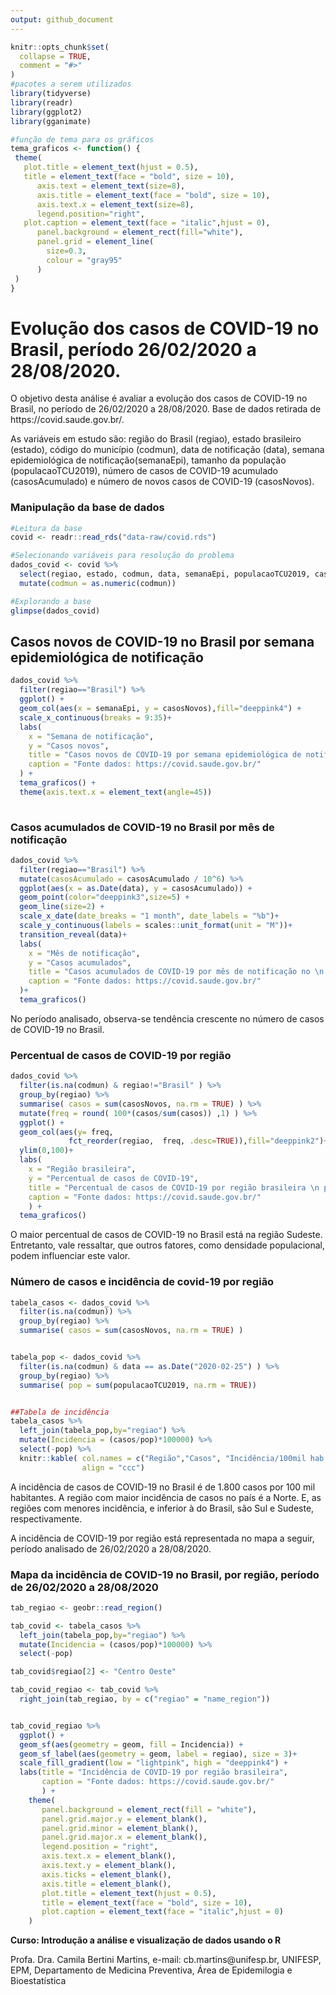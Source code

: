 ```yaml
---
output: github_document
---
```


<!-- README.md is generated from README.Rmd. Please edit that file -->

```r
knitr::opts_chunk$set(
  collapse = TRUE,
  comment = "#>"
)
#pacotes a serem utilizados
library(tidyverse)
library(readr)
library(ggplot2)
library(gganimate)

#função de tema para os gráficos
tema_graficos <- function() {
 theme(
   plot.title = element_text(hjust = 0.5),
   title = element_text(face = "bold", size = 10),
      axis.text = element_text(size=8),
      axis.title = element_text(face = "bold", size = 10),
      axis.text.x = element_text(size=8),
      legend.position="right",
   plot.caption = element_text(face = "italic",hjust = 0),
      panel.background = element_rect(fill="white"),
      panel.grid = element_line(
        size=0.3,
        colour = "gray95"
      )
 )
}


```

# Evolução dos casos de COVID-19 no Brasil, período 26/02/2020 a 28/08/2020.

<!-- badges: start -->
<!-- badges: end -->

O objetivo desta análise é avaliar a evolução dos casos de COVID-19 no Brasil, no período de 26/02/2020 a 28/08/2020. Base de dados retirada de https://covid.saude.gov.br/.

As variáveis em estudo são: região do Brasil (regiao), estado brasileiro (estado), código do município (codmun), data de notificação (data), semana epidemiológica de notificação(semanaEpi), tamanho da população (populacaoTCU2019), número de casos de COVID-19 acumulado (casosAcumulado) e número de novos casos de COVID-19 (casosNovos).


### Manipulação da base de dados
```r
#Leitura da base
covid <- readr::read_rds("data-raw/covid.rds")

#Selecionando variáveis para resolução do problema
dados_covid <- covid %>% 
  select(regiao, estado, codmun, data, semanaEpi, populacaoTCU2019, casosAcumulado, casosNovos) %>% 
  mutate(codmun = as.numeric(codmun))

#Explorando a base
glimpse(dados_covid)

```

## Casos novos de COVID-19 no Brasil por semana epidemiológica de notificação

```r
dados_covid %>% 
  filter(regiao=="Brasil") %>% 
  ggplot() +
  geom_col(aes(x = semanaEpi, y = casosNovos),fill="deeppink4") +
  scale_x_continuous(breaks = 9:35)+
  labs(
    x = "Semana de notificação",
    y = "Casos novos",
    title = "Casos novos de COVID-19 por semana epidemiológica de notificação no \n Brasil, período de 26/02/2020 a 28/08/2020.",
    caption = "Fonte dados: https://covid.saude.gov.br/"
  ) +
  tema_graficos() +
  theme(axis.text.x = element_text(angle=45))
  
```


### Casos acumulados de COVID-19 no Brasil por mês de notificação

```r
dados_covid %>% 
  filter(regiao=="Brasil") %>% 
  mutate(casosAcumulado = casosAcumulado / 10^6) %>% 
  ggplot(aes(x = as.Date(data), y = casosAcumulado)) +
  geom_point(color="deeppink3",size=5) +
  geom_line(size=2) + 
  scale_x_date(date_breaks = "1 month", date_labels = "%b")+
  scale_y_continuous(labels = scales::unit_format(unit = "M"))+
  transition_reveal(data)+
  labs(
    x = "Mês de notificação",
    y = "Casos acumulados",
    title = "Casos acumulados de COVID-19 por mês de notificação no \n Brasil, período de 26/02/2020 a 28/08/2020.",
    caption = "Fonte dados: https://covid.saude.gov.br/"
  )+
  tema_graficos()
```

No período analisado, observa-se tendência crescente no número de casos de COVID-19 no Brasil. 


### Percentual de casos de COVID-19 por região

```r
dados_covid %>% 
  filter(is.na(codmun) & regiao!="Brasil" ) %>% 
  group_by(regiao) %>% 
  summarise( casos = sum(casosNovos, na.rm = TRUE) ) %>% 
  mutate(freq = round( 100*(casos/sum(casos)) ,1) ) %>% 
  ggplot() +
  geom_col(aes(y= freq, 
             fct_reorder(regiao,  freq, .desc=TRUE)),fill="deeppink2")+
  ylim(0,100)+  
  labs(
    x = "Região brasileira",
    y = "Percentual de casos de COVID-19",
    title = "Percentual de casos de COVID-19 por região brasileira \n período de 26/02/2020 a 28/08/2020.",
    caption = "Fonte dados: https://covid.saude.gov.br/"
    ) +
  tema_graficos()
```

O maior percentual de casos de COVID-19 no Brasil está na região Sudeste. Entretanto, vale ressaltar, que outros fatores, como densidade populacional, podem influenciar este valor. 


### Número de casos e incidência de covid-19 por região

```r
tabela_casos <- dados_covid %>% 
  filter(is.na(codmun)) %>% 
  group_by(regiao) %>% 
  summarise( casos = sum(casosNovos, na.rm = TRUE) ) 


tabela_pop <- dados_covid %>%
  filter(is.na(codmun) & data == as.Date("2020-02-25") ) %>% 
  group_by(regiao) %>% 
  summarise( pop = sum(populacaoTCU2019, na.rm = TRUE)) 


##Tabela de incidência 
tabela_casos %>% 
  left_join(tabela_pop,by="regiao") %>% 
  mutate(Incidencia = (casos/pop)*100000) %>% 
  select(-pop) %>% 
  knitr::kable( col.names = c("Região","Casos", "Incidência/100mil hab."), 
                align = "ccc")
```

A incidência de casos de COVID-19 no Brasil é de 1.800 casos por 100 mil habitantes. A região com maior incidência de casos no país é a Norte. E, as regiões com menores incidência, e inferior à do Brasil, são Sul e Sudeste, respectivamente.

A incidência de COVID-19 por região está representada no mapa a seguir, período analisado de 26/02/2020 a 28/08/2020.

### Mapa da incidência de COVID-19 no Brasil, por região, período de 26/02/2020 a 28/08/2020

```r
tab_regiao <- geobr::read_region()

tab_covid <- tabela_casos %>% 
  left_join(tabela_pop,by="regiao") %>% 
  mutate(Incidencia = (casos/pop)*100000) %>% 
  select(-pop) 

tab_covid$regiao[2] <- "Centro Oeste"

tab_covid_regiao <- tab_covid %>%
  right_join(tab_regiao, by = c("regiao" = "name_region"))


tab_covid_regiao %>%
  ggplot() +
  geom_sf(aes(geometry = geom, fill = Incidencia)) +
  geom_sf_label(aes(geometry = geom, label = regiao), size = 3)+
  scale_fill_gradient(low = "lightpink", high = "deeppink4") +
  labs(title = "Incidência de COVID-19 por região brasileira",
       caption = "Fonte dados: https://covid.saude.gov.br/"
       ) +
    theme(
       panel.background = element_rect(fill = "white"),
       panel.grid.major.y = element_blank(),
       panel.grid.minor = element_blank(),
       panel.grid.major.x = element_blank(),
       legend.position = "right",
       axis.text.x = element_blank(),
       axis.text.y = element_blank(),
       axis.ticks = element_blank(),
       axis.title = element_blank(),
       plot.title = element_text(hjust = 0.5),
       title = element_text(face = "bold", size = 10),
       plot.caption = element_text(face = "italic",hjust = 0)
    )

```


**Curso: Introdução a análise e visualização de dados usando o R**

Profa. Dra. Camila Bertini Martins, e-mail: cb.martins@unifesp.br, 
UNIFESP, EPM, Departamento de Medicina Preventiva, Área de Epidemilogia e Bioestatística



